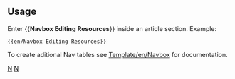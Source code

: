 <!-- WIP -->

{{en/Navbox|navbar = off
|state = off

|name  = Editing Resources
|title = Editing Resources  

|group1 = Resources?
|list1  = {{nowrap begin}} [[Main/en/Village Pump|Community Portal]] <!--
                 -->{{en/·w}} [[Archive/en/Village Pump|Wiki Discussion/questions]] <!--   
                 -->{{en/·w}}   <!--
                 -->{{en/·w}} [[Category/en/Templates|Templates Cat']] <!--   
                 -->{{en/·w}} [[Category/en/Images|Images Cat']] <!--             WIP, just gathering at the moment 
                 -->{{en/·w}}   <!--
                 -->{{en/·w}}  [[Main/en/Manual of Style|Manual of Style]] <!--
                 -->{{en/·w}}  [[Main/en/Editing help|Editing help]] <!--
                 -->{{en/·w}}   <!--
                 -->{{en/·w}}  [[Main/en/Sandbox|Sandbox]] <!--
                 -->{{en/·w}}  {{nowrap end}}


|group2 = Tutorial 
|list2  = {{nowrap begin}} [[OpenTTD:Tutorial|Introduction]]  <!--
                 -->{{en/·w}} [[OpenTTD:Tutorial Editing|Editing]] <!--
                 -->{{en/·w}} [[OpenTTD:Tutorial Formatting|Formatting]] <!--
                 -->{{en/·w}} [[OpenTTD:Tutorial Linking|Linking]] <!--
                 -->{{en/·w}}  <!--
                 -->{{en/·w}}  <!--
                 -->{{en/·w}} [[OpenTTD:Tutorial Linking|Faq]] {{nowrap end}}
}}
<noinclude>
==Usage==
Enter <nowiki>{{</nowiki>'''Navbox Editing Resources'''<nowiki>}}</nowiki> inside an article section. Example:
<pre>{{en/Navbox Editing Resources}}</pre>

To create aditional Nav tables see [[Template/en/Navbox]] for documentation.
[[Category:en/Templates|N]][[Category:en/Navigation|N]]
</noinclude>